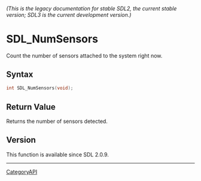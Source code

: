 ====== (This is the legacy documentation for stable SDL2, the current stable version; SDL3 is the current development version.) ======
= SDL_NumSensors =

Count the number of sensors attached to the system right now.

== Syntax ==

<syntaxhighlight lang='c'>
int SDL_NumSensors(void);
</syntaxhighlight>

== Return Value ==

Returns the number of sensors detected.

== Version ==

This function is available since SDL 2.0.9.

----
[[CategoryAPI]]


